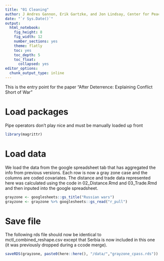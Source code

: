 ```yaml
---
title: "01 Cleaning"
author: J Andres Gannon, Erik Gartzke, and Jon Lindsay, Center for Peace and Security Studies (cPASS)
date: "`r Sys.Date()`"
output:
  html_notebook:
    fig_height: 8
    fig_width: 12
    number_sections: yes
    theme: flatly
    toc: yes
    toc_depth: 5
    toc_float:
      collapsed: yes
editor_options:
  chunk_output_type: inline
---
```

<style>
    body .main-container {
        max-width: 100%;
    }
</style>

This is the entry point for the paper "After Deterrence: Explaining Conflict Short of War" 

# Load packages
Pipe operators don't play nice and must be manually loaded up front
```r
library(magrittr)
```

# Load data
We load the data from the google spreadsheet tab that has aggregated the info from previous versions. Each row is now a gray zone case and the columns are coded covariates. The distance and trade data represented here was calculated using the code in 02_Distance.Rmd and 03_Trade.Rmd and then inputed into the google spreadsheet.
```r
grayzone <- googlesheets::gs_title("Russian wars")
grayzone <- grayzone %>% googlesheets::gs_read("r_pull")
```
# Save file
The following rds file should now be identical to mctl_combined_reshape.csv except that Serbia is now included in this one (it was previously dropped during a ccode merge).
```r
saveRDS(grayzone, paste0(here::here(), "/data/","grayzone_cpass.rds"))
```
